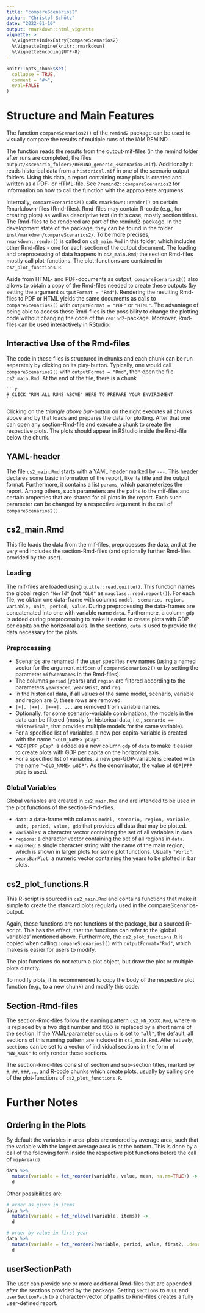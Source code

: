 ```yaml
---
title: "compareScenarios2"
author: "Christof Schötz"
date: "2022-01-10"
output: rmarkdown::html_vignette
vignette: >
  %\VignetteIndexEntry{compareScenarios2}
  %\VignetteEngine{knitr::rmarkdown}
  %\VignetteEncoding{UTF-8}
---
```


```r
knitr::opts_chunk$set(
  collapse = TRUE,
  comment = "#>",
  eval=FALSE
)
```

# Structure and Main Features

The function `compareScenarios2()` of the `remind2` package can be used to visually compare the results of multiple runs of the IAM REMIND. 

The function reads the results from the output-mif-files (in the remind folder after runs are completed, the files `output/<scenario_folder>/REMIND_generic_<scenario>.mif`). Additionally it reads historical data from a `historical.mif` in one of the scenario output folders. Using this data, a report containing many plots is created and written as a PDF- or HTML-file. See `?remind2::compareScenarios2` for information on how to call the function with the appropieate argumens.

Internally, `compareScenarios2()` calls `rmarkdown::render()` on certain Rmarkdown-files (Rmd-files). Rmd-files may contain R-code (e.g., for creating plots) as well as descriptive text (in this case, mostly section titles). The Rmd-files to be rendered are part of the remind2-package. In the development state of the package, they can be found in the folder `inst/markdown/compareScenarios2/`. 
To be more precises, `rmarkdown::render()` is called on `cs2_main.Rmd` in this folder, which includes other Rmd-files - one for each section of the output document.
The loading and preprocessing of data happens in `cs2_main.Rmd`; the section Rmd-files mostly call plot-functions. The plot-functions are contained in `cs2_plot_functions.R`.

Aside from HTML- and PDF-documents as output, `compareScenarios2()` also allows to obtain a copy of the Rmd-files needed to create these outputs (by setting the argument `outputFormat = "Rmd"`). Rendering the resulting Rmd-files to PDF or HTML yields the same documents as calls to `compareScenarios2()` with `outputFormat = "PDF"` or `"HTML"`. The advantage of being able to access these Rmd-files is the possibility to change the plotting code without changing the code of the `remind2`-package. Moreover, Rmd-files can be used interactively in RStudio: 

## Interactive Use of the Rmd-files

The code in these files is structured in chunks and each chunk can be run separately by clicking on its play-button. Typically, one would call `compareScenarios2()` with `outputFormat = "Rmd"`, then open the file `cs2_main.Rmd`. At the end of the file, there is a chunk
````
```r
# CLICK "RUN ALL RUNS ABOVE" HERE TO PREPARE YOUR ENVIRONMENT
```
```` 
Clicking on the *triangle above bar*-button on the right executes all chunks above and by that loads and prepares the data for plotting. After that one can open any section-Rmd-file and execute a chunk to create the respective plots. The plots should appear in RStudio inside the Rmd-file below the chunk.

## YAML-header

The file `cs2_main.Rmd` starts with a YAML header marked by `---`. This header declares some basic information of the report, like its title and the output format. Furthermore, it contains a list `params`, which parameterizes the report. Among others, such parameters are the paths to the mif-files and certain properties that are shared for all plots in the report. Each such parameter can be changed by a respective argument in the call of `compareScenarios2()`.

## cs2_main.Rmd

This file loads the data from the mif-files, preprocesses the data, and at the very end includes the section-Rmd-files (and optionally further Rmd-files provided by the user).


### Loading

The mif-files are loaded using `quitte::read.quitte()`. This function names the global region `"World"` (not `"GLO"` as `magclass::read.report()`). For each file, we obtain one data-frame with columns `model, scenario, region, variable, unit, period, value`. During preprocessing the data-frames are concatenated into one with variable name `data`. Furthermore, a column `gdp` is added during preprocessing to make it easier to create plots with GDP per capita on the horizontal axis.
In the sections, `data` is used to provide the data necessary for the plots.

### Preprocessing

* Scenarios are renamed if the user specifies new names (using a named vector for the argument `mifScen` of `compareScenarios2()` or by setting the parameter `mifScenNames` in the Rmd-files).
* The columns `period` (years) and `region` are filtered according to the parameters `yearsScen`, `yearsHist`, and `reg`.
* In the historical data, if all values of the same model, scenario, variable and region are 0, these rows are removed.
* `|+|, |++|, |+++|, ...` are removed from variable names.
* Optionally, for some scenario-variable combinations, the models in the data can be filtered (mostly for historical data, i.e., `scenario == "historical"`, that provides multiple models for the same variable).
* For a specified list of variables, a new per-capita-variable is created with the name `"<OLD_NAME> pCap"`.
* `"GDP|PPP pCap"` is added as a new column `gdp` of `data` to make it easier to create plots with GDP per capita on the horizontal axis.
* For a specified list of variables, a new per-GDP-variable is created with the name `"<OLD_NAME> pGDP"`. As the denominator, the value of `GDP|PPP pCap` is used.

### Global Variables 

Global variables are created in `cs2_main.Rmd` and are intended to be used in the plot functions of the section-Rmd-files.

* `data`: a data-frame with columns `model, scenario, region, variable, unit, period, value, gdp` that provides all data that may be plotted.
* `variables`: a character vector containing the set of all variables in `data`.
* `regions`: a character vector containing the set of all regions in `data`.
* `mainReg`: a single character string with the name of the main region, which is shown in larger plots for some plot functions. Usually `"World"`.
* `yearsBarPlot`: a numeric vector containing the years to be plotted in bar plots.

## cs2_plot_functions.R

This R-script is sourced in `cs2_main.Rmd` and contains functions that make it simple to create the standard plots regularly used in the compareScenarios-output.

Again, these functions are not functions of the package, but a sourced R-script. This has the effect, that the functions can refer to the 'global variables' mentioned above. Furthermore, the `cs2_plot_functions.R` is copied when calling `compareScenarios2()` with `outputFormat="Rmd"`, which makes is easier for users to modify.

The plot functions do not return a plot object, but draw the plot or multiple plots directly.

To modify plots, it is recommended to copy the body of the respective plot function (e.g., to a new chunk) and modify this code.

## Section-Rmd-files

The section-Rmd-files follow the naming pattern `cs2_NN_XXXX.Rmd`, where `NN` is replaced by a two digit number and `XXXX` is replaced by a short name of the section. If the YAML-parameter `sections` is set to `"all"`, the default, all sections of this naming pattern are included in `cs2_main.Rmd`. Alternatively, `sections` can be set to a vector of individual sections in the form of `"NN_XXXX"` to only render these sections.

The section-Rmd-files consist of section and sub-section titles, marked by `#`, `##`, `###`, ..., and R-code chunks which create plots, usually by calling one of the plot-functions of `cs2_plot_functions.R`.


# Further Notes

## Ordering in the Plots

By default the variables in area-plots are ordered by average area, such that the variable with the largest average area is at the bottom.
This is done by a call of the following form inside the respective plot functions before the call of `mipArea(d)`.

```r
data %>% 
  mutate(variable = fct_reorder(variable, value, mean, na.rm=TRUE)) ->
  d
```

Other possibilities are:

```r
# order as given in items
data %>% 
  mutate(variable = fct_relevel(variable, items)) -> 
  d

# order by value in first year
data %>% 
  mutate(variable = fct_reorder2(variable, period, value, first2, .desc=FALSE)) -> 
  d
```

## userSectionPath

The user can provide one or more additional Rmd-files that are appended after the sections provided by the package. Setting `sections` to `NULL` and `userSectionPath` to a character-vector of paths to Rmd-files creates a fully user-defined report.

